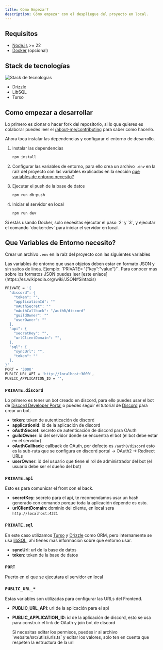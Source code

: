 ```yaml
---
title: Cómo Empezar?
description: Cómo empezar con el despliegue del proyecto en local.
---
```


## Requisitos

- [Node.js](https://nodejs.org/es/) >= 22
- [Docker](https://www.docker.com/) (opcional)

## Stack de tecnologías

<img
  alt="Stack de tecnologías"
  src="https://skillicons.dev/icons?perline=6&i=nodejs,express,discordjs,typescript,astro,react,sqlite,vitest"
/>

- Drizzle
- LibSQL
- Turso

## Como empezar a desarrollar

Lo primero es clonar o hacer fork del repositorio, si lo que quieres es colaborar puedes leer el [/about-me/contributing](/about-me/contributing) para saber como hacerlo.

Ahora toca instalar las dependencias y configurar el entorno de desarrollo.

<Steps>

  1. Instalar las dependencias

      ```bash
      npm install
      ```

  2. Configurar las variables de entorno, para ello crea un archivo `.env` en la raíz del proyecto con las variables explicadas en la sección [que variables de entorno necesito?](#que-variables-de-entorno-necesito)

  3. Ejecutar el push de la base de datos

      ```bash
      npm run db:push
      ```

  4. Iniciar el servidor en local

      ```bash
      npm run dev
      ```

</Steps>

<Aside type="note">
  Si estás usando Docker, solo necesitas ejecutar el paso `2` y `3`, y ejecutar el comando `docker:dev` para iniciar el servidor en local.
</Aside>

## Que Variables de Entorno necesito?

Crear un archivo `.env` en la raíz del proyecto con las siguientes variables
<Aside type="caution">
  Las variables de entorno que usan objetos deben estar en formato JSON y sin saltos de linea.
  Ejemplo: `PRIVATE= '{"key":"value"}'`. Para conocer mas sobre los formatos JSON puedes leer [este enlace](https://es.wikipedia.org/wiki/JSON#Sintaxis)
</Aside>

```bash
PRIVATE = '{
  "discord": {
    "token": "",
    "applicationId": ""
    "oAuthSecret": ""
    "oAuthCallback": "/auth0/discord" 
    "guildOwner": ""
    "userOwner": ""
  },
  "api": {
    "secretKey": "",
    "urlClientDomain": "",
  },
  "sql": {
    "syncUrl": "",
    "token": ""
  },
}'
PORT = '3000'
PUBLIC_URL_API = 'http://localhost:3000',
PUBLIC_APPLICATION_ID = '',
```

### `PRIVATE.discord`

Lo primero es tener un bot creado en discord, para ello puedes usar el bot de [Discord Developer Portal](https://discord.com/developers/applications) o puedes seguir el tutorial de [Discord](https://discord.com/developers/docs/quick-start/getting-started) para crear un bot.

- **token**: token de autenticación de discord
- **applicationId**: id de la aplicación de discord
- **oAuthSecret**: secreto de autenticación de discord para OAuth
- **guildOwner**: id del servidor donde se encuentra el bot (el bot debe estar en el servidor)
- **oAuthCallback**: callback de OAuth, por defecto es `/auth0/discord` esto es la sub-ruta que se configura en discord portal -> OAuth2 -> Redirect URLs
- **userOwner**: id del usuario que tiene el rol de administrador del bot (el usuario debe ser el dueño del bot)

### `PRIVATE.api`

Esto es para comunicar el front con el back.

- **secretKey**: secreto para el api, te recomendamos usar un hash generado con comando porque toda la aplicación depende es esto.
- **urlClientDomain**: dominio del cliente, en local sera `http://localhost:4321`

### `PRIVATE.sql`

En este caso utilizamos [Turso](https://turso.tech/) y [Drizzle](https://www.drizzle.team/) como ORM, pero internamente se usa [libSQL](https://docs.turso.tech/libsql), ahi tienes mas información sobre que entorno usar.

- **syncUrl**: url de la base de datos
- **token**: token de la base de datos

### `PORT`

Puerto en el que se ejecutara el servidor en local

### `PUBLIC_URL_*`

Estas variables son utilizadas para configurar las URLs del Frontend.

- **PUBLIC_URL_API**: url de la aplicación para el api
- **PUBLIC_APPLICATION_ID**: id de la aplicación de discord, esto se usa para construir el link de OAuth y join bot de discord

    <Aside type="note">
      Si necesitas editar los permisos, puedes ir al archivo `website/src/utils/urls.ts` y editar los valores, solo ten en cuenta que respeten la estructura de la url
    </Aside>
